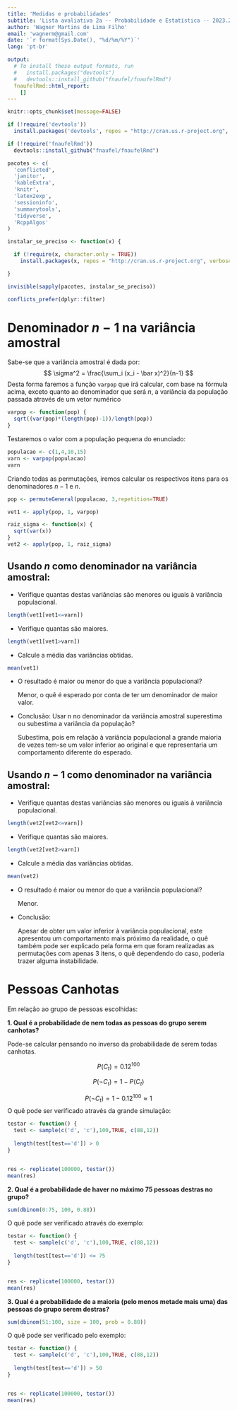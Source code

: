 ---
title: 'Medidas e probabilidades'
subtitle: 'Lista avaliativa 2a -- Probabilidade e Estatística -- 2023.2'
author: 'Wagner Martins de Lima Filho'
email: 'wagnerm@gmail.com'
date: '`r format(Sys.Date(), "%d/%m/%Y")`'
lang: 'pt-br'

output: 
  # To install these output formats, run
  #   install.packages("devtools")
  #   devtools::install_github("fnaufel/fnaufelRmd")
  fnaufelRmd::html_report:
    []
---

```{r setup, echo=FALSE, include=FALSE}
knitr::opts_chunk$set(message=FALSE)

if (!require('devtools'))
  install.packages('devtools', repos = "http://cran.us.r-project.org", verbose=FALSE)

if (!require('fnaufelRmd'))
  devtools::install_github("fnaufel/fnaufelRmd")

pacotes <- c(
  'conflicted',
  'janitor',
  'kableExtra',
  'knitr',
  'latex2exp',
  'sessioninfo',
  'summarytools',
  'tidyverse',
  'RcppAlgos'
)

instalar_se_preciso <- function(x) {

  if (!require(x, character.only = TRUE))
    install.packages(x, repos = "http://cran.us.r-project.org", verbose=FALSE)

}

invisible(sapply(pacotes, instalar_se_preciso))

conflicts_prefer(dplyr::filter)
```

# Denominador $n-1$ na variância amostral
Sabe-se que a variância amostral é dada por:
$$
\sigma^2 = \frac{\sum_i (x_i - \bar x)^2}{n-1}
$$
Desta forma faremos a função `varpop` que irá calcular, com base na fórmula acima, exceto quanto ao denominador que será $n$, a variância da população passada através de um vetor numérico

```{r}
varpop <- function(pop) {
  sqrt((var(pop)*(length(pop)-1))/length(pop))
}
```
Testaremos o valor com a população pequena do enunciado:
```{r}
populacao <- c(1,4,10,15)
varn <- varpop(populacao)
varn
```
Criando todas as permutações, iremos calcular os respectivos itens para os denominadores $n-1$ e $n$.
```{r}
pop <- permuteGeneral(populacao, 3,repetition=TRUE)

vet1 <- apply(pop, 1, varpop)

raiz_sigma <- function(x) {
  sqrt(var(x))
}
vet2 <- apply(pop, 1, raiz_sigma)
```
## Usando $n$ como denominador na variância amostral:

* Verifique quantas destas variâncias são [menores ou iguais]{.hl} à variância populacional.
```{r}
length(vet1[vet1<=varn])
```
* Verifique quantas são maiores.
```{r}
length(vet1[vet1>varn])
```
* Calcule a média das variâncias obtidas.
```{r}
mean(vet1)
```
  
* O resultado é maior ou menor do que a variância populacional?
  
  Menor, o quê é esperado por conta de ter um denominador de maior valor.
    
* Conclusão: Usar n no denominador da variância amostral superestima ou subestima a variância da população?
  
  Subestima, pois em relação à variância populacional a grande maioria de vezes tem-se um valor inferior ao original e que representaria um comportamento diferente do esperado.
    
## Usando $n−1$ como denominador na variância amostral:

  * Verifique quantas destas variâncias são [menores ou iguais]{.hl} à variância populacional.
```{r}
length(vet2[vet2<=varn])
```
  * Verifique quantas são maiores.
```{r}
length(vet2[vet2>varn])
```
  * Calcule a média das variâncias obtidas.
```{r}
mean(vet2)
```
  
  * O resultado é maior ou menor do que a variância populacional?
  
    Menor.
    
  * Conclusão:
  
    Apesar de obter um valor inferior à variância populacional, este apresentou um comportamento mais próximo da realidade, o quê também pode ser explicado pela forma em que foram realizadas as permutações com apenas 3 itens, o quê dependendo do caso, poderia trazer alguma instabilidade.
  
  
# Pessoas Canhotas

Em relação ao grupo de pessoas escolhidas:

**1. Qual é a probabilidade de nem todas as pessoas do grupo serem canhotas?**
  
  Pode-se calcular pensando no inverso da probabilidade de serem todas canhotas.
  
$$P(C_t) = 0.12^{100}$$

$$P(\lnot C_t) = 1-P(C_t)$$

$$P(\lnot C_t) = 1-0.12^{100} \approx 1$$
  O quê pode ser verificado através da grande simulação:
```{r prob}
testar <- function() {
  test <- sample(c('d', 'c'),100,TRUE, c(88,12))
  
  length(test[test=='d']) > 0
}


res <- replicate(100000, testar())
mean(res)
```
**2. Qual é a probabilidade de haver no máximo 75 pessoas destras no grupo?**
```{r}
sum(dbinom(0:75, 100, 0.88))
```
 O quê pode ser verificado através do exemplo:
```{r}

testar <- function() {
  test <- sample(c('d', 'c'),100,TRUE, c(88,12))
  
  length(test[test=='d']) <= 75
}


res <- replicate(100000, testar())
mean(res)

```

**3. Qual é a probabilidade de a maioria (pelo menos metade mais uma) das pessoas do grupo serem destras?**
```{r}
sum(dbinom(51:100, size = 100, prob = 0.88))
```
  O quê pode ser verificado pelo exemplo:
```{r}

testar <- function() {
  test <- sample(c('d', 'c'),100,TRUE, c(88,12))
  
  length(test[test=='d']) > 50
}


res <- replicate(100000, testar())
mean(res)


```
